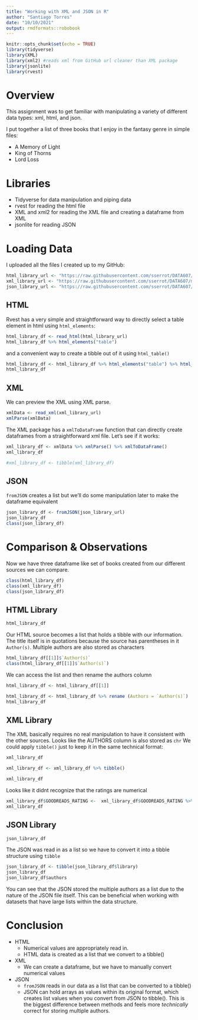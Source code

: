 ```yaml
---
title: "Working with XML and JSON in R"
author: "Santiago Torres"
date: "10/10/2021"
output: rmdformats::robobook
---
```


```r
knitr::opts_chunk$set(echo = TRUE)
library(tidyverse)
library(XML)
library(xml2) #reads xml from GitHub url cleaner than XML package
library(jsonlite)
library(rvest)
```

# Overview

This assignment was to get familiar with manipulating a variety of different data types: xml, html, and json.

I put together a list of three books that I enjoy in the fantasy genre in simple files:

  + A Memory of Light
  + King of Thorns
  + Lord Loss

# Libraries

  + Tidyverse for data manipulation and piping data
  + rvest for reading the html file
  + XML and xml2 for reading the XML file and creating a dataframe from XML
  + jsonlite for reading JSON


# Loading Data

I uploaded all the files I created up to my GitHub:

```r
html_library_url <- "https://raw.githubusercontent.com/sserrot/DATA607/main/Homework/Working_with_XML_and_JSON_in_R/books.html"
xml_library_url <- "https://raw.githubusercontent.com/sserrot/DATA607/main/Homework/Working_with_XML_and_JSON_in_R/books.xml"
json_library_url <- "https://raw.githubusercontent.com/sserrot/DATA607/main/Homework/Working_with_XML_and_JSON_in_R/books.json"
```


## HTML

Rvest has a very simple and straightforward way to directly select a table element in html using `html_elements`:

```r
html_library_df <- read_html(html_library_url)
html_library_df %>% html_elements("table")
```

and a convenient way to create a tibble out of it using `html_table()`


```r
html_library_df <- html_library_df %>% html_elements("table") %>% html_table()
html_library_df
```


## XML


We can preview the XML using XML parse. 
```r
xmlData <- read_xml(xml_library_url)
xmlParse(xmlData)
```


The XML package has a `xmlToDataFrame` function that can directly create dataframes from a straightforward xml file. Let's see if it works:

```r
xml_library_df <- xmlData %>% xmlParse() %>% xmlToDataFrame()
xml_library_df
```



```r
#xml_library_df <- tibble(xml_library_df)
```


## JSON


`fromJSON` creates a list but we'll do some manipulation later to make the dataframe equivalent

```r
json_library_df <- fromJSON(json_library_url)
json_library_df
class(json_library_df)
```



# Comparison & Observations

Now we have three dataframe like set of books created from our different sources we can compare.

```r
class(html_library_df)
class(xml_library_df)
class(json_library_df)
```

## HTML Library

```r
html_library_df
```
  
  Our HTML source becomes a list that holds a tibble with our information. The title itself is in quotations because the source has parentheses in it `Author(s)`. Multiple authors are also stored as characters
```r
html_library_df[[1]]$`Author(s)`
class(html_library_df[[1]]$`Author(s)`)
```

We can access the list and then rename the authors column

```r
html_library_df <- html_library_df[[1]]

html_library_df <- html_library_df %>% rename (Authors = `Author(s)`)
html_library_df
```

## XML Library

The XML basically requires no real manipulation to have it consistent with the other sources. Looks like the AUTHORS column is also stored as `chr` We could apply `tibble()` just to keep it in the same technical format:

```r
xml_library_df

xml_library_df <- xml_library_df %>% tibble()

xml_library_df
```

Looks like it didnt recognize that the ratings are numerical

```r
xml_library_df$GOODREADS_RATING <-  xml_library_df$GOODREADS_RATING %>% as.numeric()
xml_library_df
```

## JSON Library
```r
json_library_df
```


The JSON was read in as a list so we have to convert it into a tibble structure using `tibble`

```r
json_library_df <- tibble(json_library_df$library)
json_library_df
json_library_df$authors
```
You can see that the JSON stored the multiple authors as a list due to the nature of the JSON file itself. This can be beneficial when working with datasets that have large lists within the data structure.

# Conclusion

  + HTML
    + Numerical values are appropriately read in.
    + HTML data is created as a list that we convert to a tibble()
  + XML
    + We can create a dataframe, but we have to manually convert numerical values
  + JSON
    + `fromJSON` reads in our data as a list that can be converted to a tibble()
    + JSON can hold arrays as values within its original format, which creates list values when you convert from JSON to tibble(). This is the biggest difference between methods and feels more _technically_ correct for storing multiple authors.
